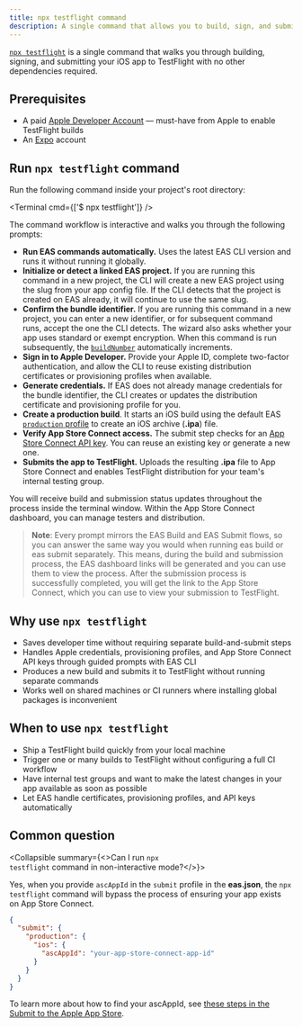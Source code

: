 ```yaml
---
title: npx testflight command
description: A single command that allows you to build, sign, and submit your iOS app to TestFlight from any device.
---
```



[`npx testflight`](https://www.npmjs.com/package/testflight) is a single command that walks you through building, signing, and submitting your iOS app to TestFlight with no other dependencies required.

## Prerequisites

- A paid [Apple Developer Account](https://developer.apple.com/account/) &mdash; must-have from Apple to enable TestFlight builds
- An [Expo](https://expo.dev/signup) account

## Run `npx testflight` command

Run the following command inside your project's root directory:

<Terminal cmd={['$ npx testflight']} />

The command workflow is interactive and walks you through the following prompts:

- **Run EAS commands automatically.** Uses the latest EAS CLI version and runs it without running it globally.
- **Initialize or detect a linked EAS project.** If you are running this command in a new project, the CLI will create a new EAS project using the slug from your app config file. If the CLI detects that the project is created on EAS already, it will continue to use the same slug.
- **Confirm the bundle identifier.** If you are running this command in a new project, you can enter a new identifier, or for subsequent command runs, accept the one the CLI detects. The wizard also asks whether your app uses standard or exempt encryption. When this command is run subsequently, the [`buildNumber`](/tutorial/eas/manage-app-versions/#understanding-developer-facing-and-user-facing-app-versions) automatically increments.
- **Sign in to Apple Developer.** Provide your Apple ID, complete two-factor authentication, and allow the CLI to reuse existing distribution certificates or provisioning profiles when available.
- **Generate credentials.** If EAS does not already manage credentials for the bundle identifier, the CLI creates or updates the distribution certificate and provisioning profile for you.
- **Create a production build**. It starts an iOS build using the default EAS [`production` profile](/build/eas-json/#production-builds) to create an iOS archive (**.ipa**) file.
- **Verify App Store Connect access.** The submit step checks for an [App Store Connect API key](https://expo.fyi/creating-asc-api-key). You can reuse an existing key or generate a new one.
- **Submits the app to TestFlight.** Uploads the resulting **.ipa** file to App Store Connect and enables TestFlight distribution for your team's internal testing group.

You will receive build and submission status updates throughout the process inside the terminal window. Within the App Store Connect dashboard, you can manage testers and distribution.

> **Note**: Every prompt mirrors the EAS Build and EAS Submit flows, so you can answer the same way you would when running eas build or eas submit separately. This means, during the build and submission process, the EAS dashboard links will be generated and you can use them to view the process. After the submission process is successfully completed, you will get the link to the App Store Connect, which you can use to view your submission to TestFlight.

## Why use `npx testflight`

- Saves developer time without requiring separate build-and-submit steps
- Handles Apple credentials, provisioning profiles, and App Store Connect API keys through guided prompts with EAS CLI
- Produces a new build and submits it to TestFlight without running separate commands
- Works well on shared machines or CI runners where installing global packages is inconvenient

## When to use `npx testflight`

- Ship a TestFlight build quickly from your local machine
- Trigger one or many builds to TestFlight without configuring a full CI workflow
- Have internal test groups and want to make the latest changes in your app available as soon as possible
- Let EAS handle certificates, provisioning profiles, and API keys automatically

## Common question

<Collapsible summary={<>Can I run <CODE>npx testflight</CODE> command in non-interactive mode?</>}>

Yes, when you provide `ascAppId` in the `submit` profile in the **eas.json**, the `npx testflight` command will bypass the process of ensuring your app exists on App Store Connect.

```json eas.json
{
  "submit": {
    "production": {
      "ios": {
        "ascAppId": "your-app-store-connect-app-id"
      }
    }
  }
}
```

To learn more about how to find your ascAppId, see [these steps in the Submit to the Apple App Store](/submit/ios/#how-to-find-ascappid).

</Collapsible>
